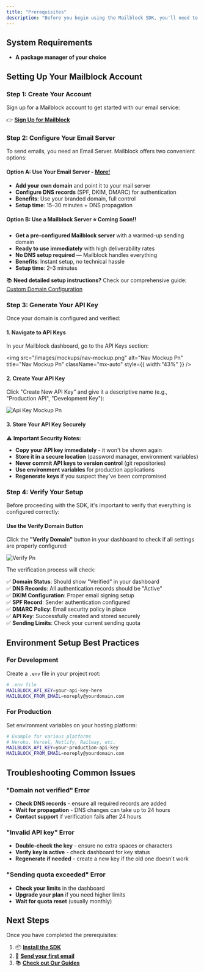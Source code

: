 ```yaml
---
title: "Prerequisites"
description: "Before you begin using the Mailblock SDK, you'll need to set up your account and obtain an API key."
---
```


## System Requirements

- **A package manager of your choice**

## Setting Up Your Mailblock Account

### Step 1: Create Your Account

Sign up for a Mailblock account to get started with our email service:

👉 [**Sign Up for Mailblock**](https://app.mailblock.de/auth/sign-up)

### Step 2: Configure Your Email Server

To send emails, you need an Email Server. Mailblock offers two convenient options:

#### Option A: Use Your Email Server - [More!](/how-to/custom-domain)

- **Add your own domain** and point it to your mail server
- **Configure DNS records** (SPF, DKIM, DMARC) for authentication
- **Benefits**: Use your branded domain, full control
- **Setup time**: 15–30 minutes \+ DNS propagation

#### Option B: Use a Mailblock Server ⭐ Coming Soon\!\!

- **Get a pre-configured Mailblock server** with a warmed-up sending domain
- **Ready to use immediately** with high deliverability rates
- **No DNS setup required** — Mailblock handles everything
- **Benefits**: Instant setup, no technical hassle
- **Setup time**: 2–3 minutes

📚 **Need detailed setup instructions?**
Check our comprehensive guide: [Custom Domain Configuration](/how-to/custom-domain)

### Step 3: Generate Your API Key

Once your domain is configured and verified:

#### 1. Navigate to API Keys

In your Mailblock dashboard, go to the API Keys section:

<img
  src="/images/mockups/nav-mockup.png"
  alt="Nav Mockup Pn"
  title="Nav Mockup Pn"
  className="mx-auto"
  style={{ width:"43%" }}
/>

#### 2. Create Your API Key

Click "Create New API Key" and give it a descriptive name (e.g., "Production API", "Development Key"):

![Api Key Mockup Pn](/images/mockups/api-key-mockup.png)

#### 3. Store Your API Key Securely

⚠️ **Important Security Notes:**

- **Copy your API key immediately** - it won't be shown again
- **Store it in a secure location** (password manager, environment variables)
- **Never commit API keys to version control** (git repositories)
- **Use environment variables** for production applications
- **Regenerate keys** if you suspect they've been compromised

### Step 4: Verify Your Setup

Before proceeding with the SDK, it's important to verify that everything is configured correctly:

#### Use the Verify Domain Button

Click the **"Verify Domain"** button in your dashboard to check if all settings are properly configured:

![Verify Pn](/images/mockups/verify.png)

The verification process will check:

✅ **Domain Status**: Should show "Verified" in your dashboard\
✅ **DNS Records**: All authentication records should be "Active"\
✅ **DKIM Configuration**: Proper email signing setup\
✅ **SPF Record**: Sender authentication configured\
✅ **DMARC Policy**: Email security policy in place\
✅ **API Key**: Successfully created and stored securely\
✅ **Sending Limits**: Check your current sending quota

## Environment Setup Best Practices

### For Development

Create a `.env` file in your project root:

```bash
# .env file
MAILBLOCK_API_KEY=your-api-key-here
MAILBLOCK_FROM_EMAIL=noreply@yourdomain.com
```

### For Production

Set environment variables on your hosting platform:

```bash
# Example for various platforms
# Heroku, Vercel, Netlify, Railway, etc.
MAILBLOCK_API_KEY=your-production-api-key
MAILBLOCK_FROM_EMAIL=noreply@yourdomain.com
```

## Troubleshooting Common Issues

### "Domain not verified" Error

- **Check DNS records** - ensure all required records are added
- **Wait for propagation** - DNS changes can take up to 24 hours
- **Contact support** if verification fails after 24 hours

### "Invalid API key" Error

- **Double-check the key** - ensure no extra spaces or characters
- **Verify key is active** - check dashboard for key status
- **Regenerate if needed** - create a new key if the old one doesn't work

### "Sending quota exceeded" Error

- **Check your limits** in the dashboard
- **Upgrade your plan** if you need higher limits
- **Wait for quota reset** (usually monthly)

## Next Steps

Once you have completed the prerequisites:

1. 📦 [**Install the SDK**](quickstart)
2. 🚀 [**Send your first email**](quickstart)
3. 📚 [**Check out Our Guides**](/how-to/introduction)